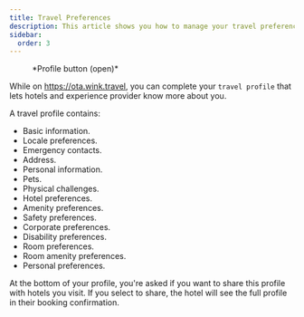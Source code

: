 ```yaml
---
title: Travel Preferences
description: This article shows you how to manage your travel preferences on Wink
sidebar:
  order: 3
---
```



<figure>
<CloudinaryImage 
      width="350"
      height="404"
      resize="scale"
      quality="best"
      alt="Account button when authenticated"
      src="academy/account-button-auth-open" 
      errorImage="noimage_opaque_nyrtl0.png"
    />
    <figcaption>*Profile button (open)*</figcaption>
</figure>

While on https://ota.wink.travel, you can complete your `travel profile` that lets hotels and experience provider know more about you.

A travel profile contains:

- Basic information.
- Locale preferences.
- Emergency contacts.
- Address.
- Personal information.
- Pets.
- Physical challenges.
- Hotel preferences.
- Amenity preferences.
- Safety preferences.
- Corporate preferences.
- Disability preferences.
- Room preferences.
- Room amenity preferences.
- Personal preferences.

At the bottom of your profile, you're asked if you want to share this profile with hotels you visit. If you select to share, the hotel will see the full profile in their booking confirmation.

